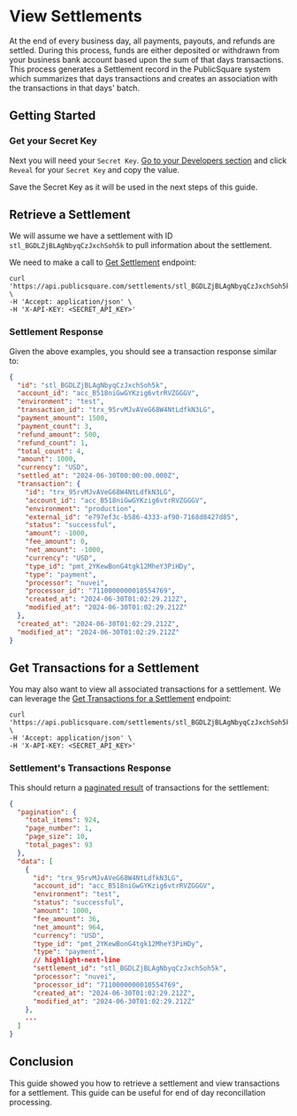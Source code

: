 
# View Settlements

At the end of every business day, all payments, payouts, and refunds are settled. During this process, funds are either deposited or withdrawn from your business
bank account based upon the sum of that days transactions. This process generates a Settlement record in the PublicSquare system which summarizes that days transactions and creates an association
with the transactions in that days' batch.

## Getting Started

<GettingStartedSection />

### Get your Secret Key

Next you will need your `Secret Key`. [Go to your Developers section](https://portal.publicsquare.com/developers/api-keys) and click `Reveal` for your `Secret Key` and copy the value.

<Alert>Save the Secret Key as it will be used in the next steps of this guide.</Alert>

## Retrieve a Settlement

We will assume we have a settlement with ID `stl_BGDLZjBLAgNbyqCzJxchSoh5k` to pull information about the settlement.

We need to make a call to [Get Settlement](/api/financial/get-settlement-by-id) endpoint:

```shell showLineNumbers title="Get Transaction by ID"
curl 'https://api.publicsquare.com/settlements/stl_BGDLZjBLAgNbyqCzJxchSoh5k' \
-H 'Accept: application/json' \
-H 'X-API-KEY: <SECRET_API_KEY>'
```

### Settlement Response

Given the above examples, you should see a transaction response similar to:

```json showLineNumbers
{
  "id": "stl_BGDLZjBLAgNbyqCzJxchSoh5k",
  "account_id": "acc_B518niGwGYKzig6vtrRVZGGGV",
  "environment": "test",
  "transaction_id": "trx_95rvMJvAVeG68W4NtLdfkN3LG",
  "payment_amount": 1500,
  "payment_count": 3,
  "refund_amount": 500,
  "refund_count": 1,
  "total_count": 4,
  "amount": 1000,
  "currency": "USD",
  "settled_at": "2024-06-30T00:00:00.000Z",
  "transaction": {
    "id": "trx_95rvMJvAVeG68W4NtLdfkN3LG",
    "account_id": "acc_B518niGwGYKzig6vtrRVZGGGV",
    "environment": "production",
    "external_id": "e797ef3c-b586-4333-af90-7168d8427d85",
    "status": "successful",
    "amount": -1000,
    "fee_amount": 0,
    "net_amount": -1000,
    "currency": "USD",
    "type_id": "pmt_2YKewBonG4tgk12MheY3PiHDy",
    "type": "payment",
    "processor": "nuvei",
    "processor_id": "7110000000010554769",
    "created_at": "2024-06-30T01:02:29.212Z",
    "modified_at": "2024-06-30T01:02:29.212Z"
  },
  "created_at": "2024-06-30T01:02:29.212Z",
  "modified_at": "2024-06-30T01:02:29.212Z"
}
```

## Get Transactions for a Settlement

You may also want to view all associated transactions for a settlement. We can leverage the [Get Transactions for a Settlement](/api/financial/get-all-transactions-for-a-settlement) endpoint:

```shell showLineNumbers title="Get Transaction by ID"
curl 'https://api.publicsquare.com/settlements/stl_BGDLZjBLAgNbyqCzJxchSoh5k/transactions' \
-H 'Accept: application/json' \
-H 'X-API-KEY: <SECRET_API_KEY>'
```

### Settlement's Transactions Response

This should return a [paginated result](/api/pagination) of transactions for the settlement:

```json showLineNumbers
{
  "pagination": {
    "total_items": 924,
    "page_number": 1,
    "page_size": 10,
    "total_pages": 93
  },
  "data": [
    {
      "id": "trx_95rvMJvAVeG68W4NtLdfkN3LG",
      "account_id": "acc_B518niGwGYKzig6vtrRVZGGGV",
      "environment": "test",
      "status": "successful",
      "amount": 1000,
      "fee_amount": 36,
      "net_amount": 964,
      "currency": "USD",
      "type_id": "pmt_2YKewBonG4tgk12MheY3PiHDy",
      "type": "payment",
      // highlight-next-line
      "settlement_id": "stl_BGDLZjBLAgNbyqCzJxchSoh5k",
      "processor": "nuvei",
      "processor_id": "7110000000010554769",
      "created_at": "2024-06-30T01:02:29.212Z",
      "modified_at": "2024-06-30T01:02:29.212Z"
    },
    ...
  ]
}
```

## Conclusion

This guide showed you how to retrieve a settlement and view transactions for a settlement. This guide can be useful for end of day reconcillation processing.
